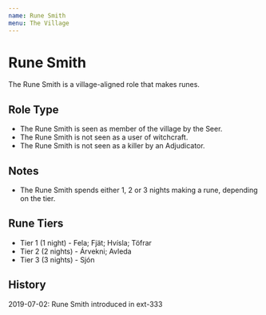 ```yaml
---
name: Rune Smith
menu: The Village
---
```


# Rune Smith

The Rune Smith is a village-aligned role that makes runes.

## Role Type

  - The Rune Smith is seen as member of the village by the Seer.
  - The Rune Smith is not seen as a user of witchcraft.
  - The Rune Smith is not seen as a killer by an Adjudicator.

## Notes

  - The Rune Smith spends either 1, 2 or 3 nights making a rune,
    depending on the tier.

## Rune Tiers

  - Tier 1 (1 night) - Fela; Fjät; Hvísla; Töfrar
  - Tier 2 (2 nights) - Árvekni; Avleda
  - Tier 3 (3 nights) - Sjón

## History

2019-07-02: Rune Smith introduced in ext-333
